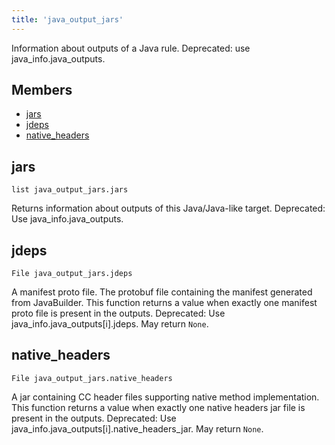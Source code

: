 ```yaml
---
title: 'java_output_jars'
---
```



Information about outputs of a Java rule. Deprecated: use java\_info.java\_outputs.

## Members

* [jars](#jars)
* [jdeps](#jdeps)
* [native\_headers](#native_headers)

## jars

```
list java_output_jars.jars
```

Returns information about outputs of this Java/Java-like target. Deprecated: Use java\_info.java\_outputs.

## jdeps

```
File java_output_jars.jdeps
```

A manifest proto file. The protobuf file containing the manifest generated from JavaBuilder. This function returns a value when exactly one manifest proto file is present in the outputs. Deprecated: Use java\_info.java\_outputs[i].jdeps.
May return `None`.

## native\_headers

```
File java_output_jars.native_headers
```

A jar containing CC header files supporting native method implementation. This function returns a value when exactly one native headers jar file is present in the outputs. Deprecated: Use java\_info.java\_outputs[i].native\_headers\_jar.
May return `None`.